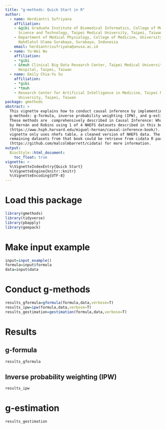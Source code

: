 ```yaml
---
title: "g-methods: Quick Start in R"
author:
  - name: Herdiantri Sufriyana
    affiliation:
    - &gibi Graduate Institute of Biomedical Informatics, College of Medical
      Science and Technology, Taipei Medical University, Taipei, Taiwan
    - Department of Medical Physiology, College of Medicine, University of
      Nahdlatul Ulama Surabaya, Surabaya, Indonesia
    email: herdiantrisufriyana@unusa.ac.id
  - name: Yu-Wei Wu
    affiliation:
    - *gibi
    - &tmuh Clinical Big Data Research Center, Taipei Medical University
      Hospital, Taipei, Taiwan
  - name: Emily Chia-Yu Su
    affiliation:
    - *gibi
    - *tmuh
    - Research Center for Artificial Intelligence in Medicine, Taipei Medical
      University, Taipei, Taiwan
package: gmethods
abstract: >
  This vignette explains how to conduct causal inference by implementing
  g-methods: g-formula, inverse probability weighting (IPW), and g-estimation.
  These methods are  comprehensively described in Causal Inference: What If book
  by Hernán and Robins using 1 of 4 NHEFS datasets described in this book
  (https://www.hsph.harvard.edu/miguel-hernan/causal-inference-book/). This
  vignette only uses nhefs table, a cleaned version of NHEFS data. The
  remaining datasets from that book could be retrieve from cidata R package
  (https://github.com/malcolmbarrett/cidata) for more information.
output:
  BiocStyle::html_document:
    toc_float: true
vignette: >
  %\VignetteIndexEntry{Quick Start}
  %\VignetteEngine{knitr::knitr}
  %\VignetteEncoding{UTF-8}
---
```


# Load this package

```r
library(gmethods)
library(tidyverse)
library(pbapply)
library(geepack)
```


# Make input example

```r
input=input_example()
formula=input$formula
data=input$data
```


# Conduct g-methods

```r
results_gformula=gformula(formula,data,verbose=T)
results_ipw=ipw(formula,data,verbose=T)
results_gestimation=gestimation(formula,data,verbose=T)
```

# Results

## g-formula

```r
results_gformula
```


## Inverse probability weighting (IPW)

```r
results_ipw
```


# g-estimation

```r
results_gestimation
```
